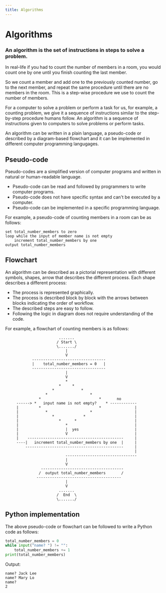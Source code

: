 ```yaml
---
title: Algorithms
---
```


# Algorithms

### An algorithm is the set of instructions in steps to solve a problem.

In real-life if you had to count the number of members in a room, you would count one by one until you finish counting the last member.

So we count a member and add one to the previously counted number, go to the next member, and repeat the same procedure until there are no members in the room. This is a step-wise procedure we use to count the number of members.

For a computer to solve a problem or perform a task for us, for example, a counting problem, we give it a sequence of instructions similar to the step-by-step procedure humans follow. An algorithm is a sequence of instructions given to computers to solve problems or perform tasks.

An algorithm can be written in a plain language, a pseudo-code or described by a diagram-based flowchart and it can be implemented in different computer programming langugages. 

## Pseudo-code
Pseudo-codes are a simplified version of computer programs and written in natural or human-readable language.

- Pseudo-code can be read and followed by programmers to write computer programs.
- Pseudo-code does not have specific syntax and can't be executed by a computer.
- Pseudo-code can be implemented in a specific programming language.

For example, a pseudo-code of counting members in a room can be as follows:

```
set total_number_members to zero
loop while the input of member name is not empty
    increment total_number_members by one
output total_number_members
```

## Flowchart
An algorithm can be described as a pictorial representation with different symbols, shapes, arrow that describes the different process. Each shape describes a different process:

- The process is represented graphically.
- The process is described block by block with the arrows between blocks indicating the order of workflow.
- The described steps are easy to follow.
- Following the logic in diagram does not require understanding of the code.
 
For example, a flowchart of counting members is as follows:
```
                        .......
                       / Start \
                       \......./
                           |
                           V
            ---------------------------------
            |    total_number_members = 0   |
            ---------------------------------
                           |
                           V
                           *
                        *     * 
                     *            *          
                  *                   *
               *                          *       no
     ------> *   input name is not empty?    * ------------
     |         *                          *               |
     |            *                   *                   |
     |               *             *                      |
     |                  *      *                          |
     |                     *                              |
     |                     |  yes                         |
     |                     V                              |
     |    -------------------------------------------     |
     ----|   increment total_number_members by one  |     |
         --------------------------------------------     |
                                                          |
                           --------------------------------
                           |
                           V
                -------------------------------------
               /  output total_number_members       /
              --------------------------------------
                           |
                           V
                        .......
                       /  End  \
                       \......./
```

## Python implementation
The above pseudo-code or flowchart can be followed to write a Python code as follows:
```Python
total_number_members = 0
while input("name? ") != "":
    total_number_members += 1
print(total_number_members)
```

Output:
```
name? Jack Lee
name? Mary Lo
name?
2
```